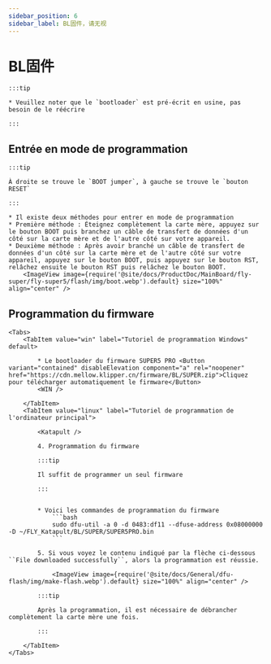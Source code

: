 ```yaml
---
sidebar_position: 6
sidebar_label: BL固件，请无视
---
```



# BL固件

    :::tip

    * Veuillez noter que le `bootloader` est pré-écrit en usine, pas besoin de le réécrire

    :::

## Entrée en mode de programmation

    :::tip

    À droite se trouve le `BOOT jumper`, à gauche se trouve le `bouton RESET`

    :::

    * Il existe deux méthodes pour entrer en mode de programmation
    * Première méthode : Éteignez complètement la carte mère, appuyez sur le bouton BOOT puis branchez un câble de transfert de données d'un côté sur la carte mère et de l'autre côté sur votre appareil.
    * Deuxième méthode : Après avoir branché un câble de transfert de données d'un côté sur la carte mère et de l'autre côté sur votre appareil, appuyez sur le bouton BOOT, puis appuyez sur le bouton RST, relâchez ensuite le bouton RST puis relâchez le bouton BOOT.
        <ImageView image={require('@site/docs/ProductDoc/MainBoard/fly-super/fly-super5/flash/img/boot.webp').default} size="100%" align="center" />

## Programmation du firmware
    <Tabs>
        <TabItem value="win" label="Tutoriel de programmation Windows" default>

            * Le bootloader du firmware SUPER5 PRO <Button variant="contained" disableElevation component="a" rel="noopener" href="https://cdn.mellow.klipper.cn/firmware/BL/SUPER.zip">Cliquez pour télécharger automatiquement le firmware</Button>
            <WIN />
            
        </TabItem>
        <TabItem value="linux" label="Tutoriel de programmation de l'ordinateur principal">
            
            <Katapult />

            4. Programmation du firmware

            :::tip

            Il suffit de programmer un seul firmware

            :::


            * Voici les commandes de programmation du firmware
                ```bash
                sudo dfu-util -a 0 -d 0483:df11 --dfuse-address 0x08000000 -D ~/FLY_Katapult/BL/SUPER/SUPER5PRO.bin
                ```

            5. Si vous voyez le contenu indiqué par la flèche ci-dessous ``File downloaded successfully``, alors la programmation est réussie.

                <ImageView image={require('@site/docs/General/dfu-flash/img/make-flash.webp').default} size="100%" align="center" />

            :::tip

            Après la programmation, il est nécessaire de débrancher complètement la carte mère une fois.

            :::

        </TabItem>
    </Tabs>
